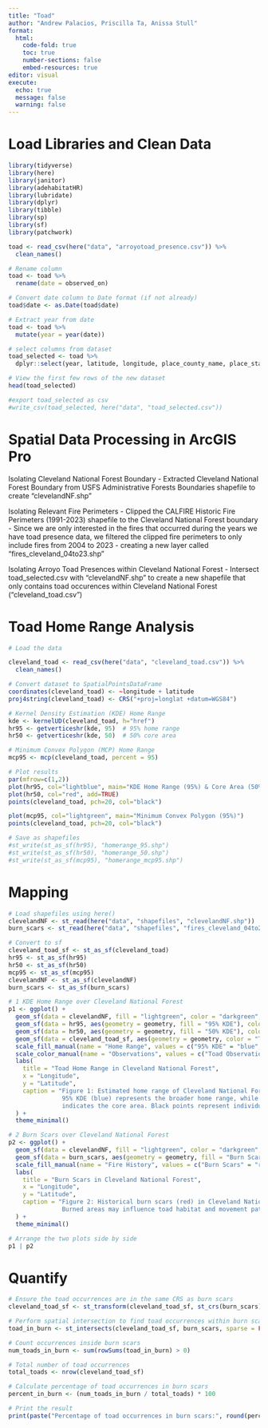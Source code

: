 ```yaml
---
title: "Toad"
author: "Andrew Palacios, Priscilla Ta, Anissa Stull"
format: 
  html:
    code-fold: true 
    toc: true
    number-sections: false
    embed-resources: true
editor: visual
execute:
  echo: true
  message: false
  warning: false
---
```

::: panel-tabset
# Load Libraries and Clean Data

```r
library(tidyverse)
library(here)
library(janitor)
library(adehabitatHR)
library(lubridate)
library(dplyr)
library(tibble)
library(sp)
library(sf)
library(patchwork)

toad <- read_csv(here("data", "arroyotoad_presence.csv")) %>%
  clean_names()

# Rename column
toad <- toad %>%
  rename(date = observed_on)

# Convert date column to Date format (if not already)
toad$date <- as.Date(toad$date)

# Extract year from date
toad <- toad %>%
  mutate(year = year(date))

# select columns from dataset
toad_selected <- toad %>%
  dplyr::select(year, latitude, longitude, place_county_name, place_state_name, place_country_name, scientific_name)

# View the first few rows of the new dataset
head(toad_selected)

#export toad_selected as csv
#write_csv(toad_selected, here("data", "toad_selected.csv"))

```
# Spatial Data Processing in ArcGIS Pro
Isolating Cleveland National Forest Boundary
- Extracted Cleveland National Forest Boundary from USFS Administrative Forests Boundaries shapefile to create "clevelandNF.shp"

Isolating Relevant Fire Perimeters
- Clipped the CALFIRE Historic Fire Perimeters (1991-2023) shapefile to the Cleveland National Forest boundary
- Since we are only interested in the fires that occurred during the years we have toad presence data, we filtered the clipped fire perimeters to only include fires from 2004 to 2023 - creating a new layer called "fires_cleveland_04to23.shp"

Isolating Arroyo Toad Presences within Cleveland National Forest
- Intersect toad_selected.csv with "clevelandNF.shp" to create a new shapefile that only contains toad occurences within Cleveland National Forest ("cleveland_toad.csv")


# Toad Home Range Analysis
```r
# Load the data

cleveland_toad <- read_csv(here("data", "cleveland_toad.csv")) %>%
  clean_names()

# Convert dataset to SpatialPointsDataFrame
coordinates(cleveland_toad) <- ~longitude + latitude
proj4string(cleveland_toad) <- CRS("+proj=longlat +datum=WGS84")

# Kernel Density Estimation (KDE) Home Range
kde <- kernelUD(cleveland_toad, h="href")  
hr95 <- getverticeshr(kde, 95)  # 95% home range
hr50 <- getverticeshr(kde, 50)  # 50% core area

# Minimum Convex Polygon (MCP) Home Range
mcp95 <- mcp(cleveland_toad, percent = 95)

# Plot results
par(mfrow=c(1,2))
plot(hr95, col="lightblue", main="KDE Home Range (95%) & Core Area (50%)")
plot(hr50, col="red", add=TRUE)
points(cleveland_toad, pch=20, col="black")

plot(mcp95, col="lightgreen", main="Minimum Convex Polygon (95%)")
points(cleveland_toad, pch=20, col="black")

# Save as shapefiles
#st_write(st_as_sf(hr95), "homerange_95.shp")
#st_write(st_as_sf(hr50), "homerange_50.shp")
#st_write(st_as_sf(mcp95), "homerange_mcp95.shp")

```

# Mapping
```r
# Load shapefiles using here()
clevelandNF <- st_read(here("data", "shapefiles", "clevelandNF.shp"))  # Cleveland National Forest
burn_scars <- st_read(here("data", "shapefiles", "fires_cleveland_04to23.shp"))  # Fire burn scars

# Convert to sf 
cleveland_toad_sf <- st_as_sf(cleveland_toad)
hr95 <- st_as_sf(hr95)
hr50 <- st_as_sf(hr50)
mcp95 <- st_as_sf(mcp95)
clevelandNF <- st_as_sf(clevelandNF)
burn_scars <- st_as_sf(burn_scars)

# 1 KDE Home Range over Cleveland National Forest
p1 <- ggplot() +
  geom_sf(data = clevelandNF, fill = "lightgreen", color = "darkgreen", alpha = 0.5) +
  geom_sf(data = hr95, aes(geometry = geometry, fill = "95% KDE"), color = NA, alpha = 0.3) +
  geom_sf(data = hr50, aes(geometry = geometry, fill = "50% KDE"), color = NA, alpha = 0.5) +
  geom_sf(data = cleveland_toad_sf, aes(geometry = geometry, color = "Toad Observations"), size = 1, alpha = 0.7) +
  scale_fill_manual(name = "Home Range", values = c("95% KDE" = "blue", "50% KDE" = "purple")) +
  scale_color_manual(name = "Observations", values = c("Toad Observations" = "black")) +
  labs(
    title = "Toad Home Range in Cleveland National Forest",
    x = "Longitude", 
    y = "Latitude",
    caption = "Figure 1: Estimated home range of Cleveland National Forest toads using KDE. 
               95% KDE (blue) represents the broader home range, while 50% KDE (purple) 
               indicates the core area. Black points represent individual observations."
  ) +
  theme_minimal()

# 2 Burn Scars over Cleveland National Forest
p2 <- ggplot() +
  geom_sf(data = clevelandNF, fill = "lightgreen", color = "darkgreen", alpha = 0.5) +
  geom_sf(data = burn_scars, aes(geometry = geometry, fill = "Burn Scars"), color = "black", alpha = 0.5) +
  scale_fill_manual(name = "Fire History", values = c("Burn Scars" = "red")) +
  labs(
    title = "Burn Scars in Cleveland National Forest",
    x = "Longitude", 
    y = "Latitude",
    caption = "Figure 2: Historical burn scars (red) in Cleveland National Forest. 
               Burned areas may influence toad habitat and movement patterns."
  ) +
  theme_minimal()

# Arrange the two plots side by side
p1 | p2
```

# Quantify 
```r

# Ensure the toad occurrences are in the same CRS as burn scars
cleveland_toad_sf <- st_transform(cleveland_toad_sf, st_crs(burn_scars))

# Perform spatial intersection to find toad occurrences within burn scars
toad_in_burn <- st_intersects(cleveland_toad_sf, burn_scars, sparse = FALSE)

# Count occurrences inside burn scars
num_toads_in_burn <- sum(rowSums(toad_in_burn) > 0)

# Total number of toad occurrences
total_toads <- nrow(cleveland_toad_sf)

# Calculate percentage of toad occurrences in burn scars
percent_in_burn <- (num_toads_in_burn / total_toads) * 100

# Print the result
print(paste("Percentage of toad occurrences in burn scars:", round(percent_in_burn, 2), "%"))



```



:::
